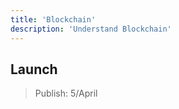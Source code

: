---
title: 'Blockchain'
description: 'Understand Blockchain'
---

## Launch

> Publish: 5/April
